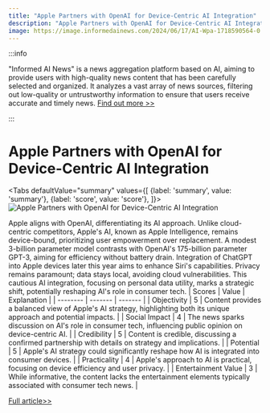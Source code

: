 ```yaml
---
title: "Apple Partners with OpenAI for Device-Centric AI Integration"
description: "Apple Partners with OpenAI for Device-Centric AI Integration"
image: https://image.informedainews.com/2024/06/17/AI-Wpa-1718590564-0.jpg
---
```



:::info

"Informed AI News" is a news aggregation platform based on AI, aiming to provide users with high-quality news content that has been carefully selected and organized. It analyzes a vast array of news sources, filtering out low-quality or untrustworthy information to ensure that users receive accurate and timely news.  [Find out more >>](/)

:::

# Apple Partners with OpenAI for Device-Centric AI Integration


<Tabs
	defaultValue="summary"
	values={[
	{label: 'summary', value: 'summary'},
	{label: 'score', value: 'score'},
]}>
<TabItem value="summary">
<img
  src="https://image.informedainews.com/2024/06/17/AI-Wpa-1718590564-0.jpg"
  alt="Apple Partners with OpenAI for Device-Centric AI Integration"
/>



Apple aligns with OpenAI, differentiating its AI approach. Unlike cloud-centric competitors, Apple's AI, known as Apple Intelligence, remains device-bound, prioritizing user empowerment over replacement. A modest 3-billion parameter model contrasts with OpenAI's 175-billion parameter GPT-3, aiming for efficiency without battery drain. Integration of ChatGPT into Apple devices later this year aims to enhance Siri's capabilities. Privacy remains paramount; data stays local, avoiding cloud vulnerabilities. This cautious AI integration, focusing on personal data utility, marks a strategic shift, potentially reshaping AI's role in consumer tech.
</TabItem>
<TabItem value="score">
	| Scores     | Value   | Explanation |
	| -------- | ------- | ------- |
	| Objectivity  | 5    | Content provides a balanced view of Apple's AI strategy, highlighting both its unique approach and potential impacts.    |
	| Social Impact | 4     | The news sparks discussion on AI's role in consumer tech, influencing public opinion on device-centric AI.    |
	| Credibility    | 5    | Content is credible, discussing a confirmed partnership with details on strategy and implications.    |
	| Potential    | 5    | Apple's AI strategy could significantly reshape how AI is integrated into consumer devices.    |
	| Practicality    | 4    | Apple's approach to AI is practical, focusing on device efficiency and user privacy.    |
	| Entertainment Value    | 3    | While informative, the content lacks the entertainment elements typically associated with consumer tech news.    |
</TabItem>
</Tabs>

[Full article>>](https://sputniknews.com/20240611/apple-announces-deal-with-openai-officially-jumping-into-ai-tech-wave-1118909131.html)
